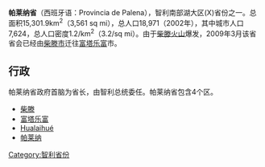'''帕莱纳省'''（西班牙语：Provincia de Palena），智利南部湖大区(X)省份之一。总面积15,301.9km<sup>2</sup>（3,561 sq mi），总人口18,971（2002年），其中城市人口7,624，总人口密度1.2/km<sup>2</sup>（3.2/sq mi）。由于[[柴滕火山|柴滕火山]]爆发，2009年3月该省省会已经由[[柴滕市|柴滕市]]迁往[[富塔乐富|富塔乐富]]市。

==行政==
帕莱纳省政府首脑为省长，由智利总统委任。帕莱纳省包含4个区。
* [[柴滕|柴滕]]
* [[富塔乐富|富塔乐富]]
* [[Hualaihué|Hualaihué]]
* [[帕莱纳|帕莱纳]]

{{智利省份}}

[[Category:智利省份|Category:智利省份]]